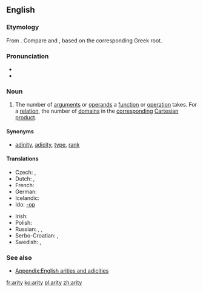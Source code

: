 ==English==

===Etymology===
From {{etyl|la|en}} {{suffix|lang=en|-ary|ity}}. Compare {{m|en|adicity}} and {{m|en|adinity}}, based on the corresponding Greek root.

===Pronunciation===
* {{IPA|/ˈæɹɪti/|/ˈeəɹɪti/|lang=en}}
* {{audio|en-us-arity.ogg|Audio (US)|lang=en}}

===Noun===
{{wikipedia}}
{{en-noun|arities}}

# {{context|logic|mathematics|computer science|lang=en}} The number of [[argument]]s or [[operand]]s a [[function]] or [[operation]] takes.  For a [[relation]], the number of [[domain]]s in the [[correspond]]ing [[Cartesian product]].

====Synonyms====
* {{qualifier|number of arguments}} [[adinity]], [[adicity]], [[type]], [[rank]]

====Translations====
{{trans-top|number of arguments}}
* Czech: {{t|cs|arita|f}}, {{t|cs|četnost|f}}
* Dutch: {{t+|nl|ariteit|f}}, {{t+|nl|plaatsigheid|f}}
* French: {{t+|fr|arité|m}}
* German: {{t|de|Stelligkeit|f}}
* Icelandic: {{t|is|stæðafjöldi|m}}
* Ido: {{t+|io|parametro}} [[-op]]
{{trans-mid}}
* Irish: {{t|ga|nárthacht|f}}
* Polish: {{t|pl|argumentowość|f}}
* Russian: {{t+|ru|а́рность|f}}, {{t|ru|число́ опера́ндов}}, {{t|ru|число аргументов}}
* Serbo-Croatian: {{t|sh|aritet|m}}, {{t|sh|mjesnost|f}}
* Swedish: {{t|sv|ställighet|c}}, {{t+|sv|aritet|c}}
{{trans-bottom}}

===See also===
* [[Appendix:English arities and adicities]]

[[fr:arity]]
[[ko:arity]]
[[pl:arity]]
[[zh:arity]]